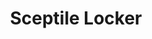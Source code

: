 ---
title: "Sceptile Locker"
meta_title: "Sceptile Locker craft"
description: "Craft de Sceptile Locker"
rank: "a"
draft: false
name: "Sceptile Locker"
recipe_img: "https://wiki.pokexgames.com/images/7/70/Sceptile-addon.png"
level: 91
craft_time: 172800
result: 1
value_npc: 1
ingredients:
  - name: "Locker"
    quantity: 1
    item_img: "https://wiki.pokexgames.com/images/thumb/1/19/Locker.png/50px-Locker.png"
    value_npc: 1
  - name: "Massive Vines"
    quantity: 1
    item_img: "https://wiki.pokexgames.com/images/e/e0/Massive_Vines.png"
    value_npc: 1
  - name: "Naturia Tapestry"
    quantity: 4
    item_img: "https://wiki.pokexgames.com/images/9/93/Naturia_Tapestry.png"
    value_npc: 1
  - name: "Greens"
    quantity: 400
    item_img: "https://wiki.pokexgames.com/images/5/54/Greens.png"
    value_npc: 1
  - name: "Oak Planks"
    quantity: 12
    item_img: "https://wiki.pokexgames.com/images/c/c1/Oak_Planks.png"
    value_npc: 1
  - name: "Refined Fashion Point"
    quantity: 12
    item_img: "https://wiki.pokexgames.com/images/6/69/Refined_Fashion_Point.png"
    value_npc: 1
---